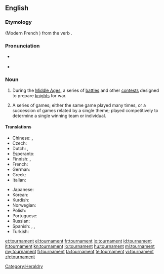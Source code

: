 ==English==
{{wikipedia}}

===Etymology===
{{etyl|fro|fr}} {{term|tornoiement|lang=fro}} (Modern French {{term|tournoiement|lang=fr}}) from the verb {{term|tornoier|lang=fro}}.

===Pronunciation===
* {{a|RP}} {{IPA|/ˈtʊənəmɛnt|/ˈtɔːnəmɛnt/|/ˈtɜːnəmɛnt/}}
* {{a|US}} {{IPA|/ˈtʊɹnəmɛnt/|/ˈtɝnəmɛnt/|/ˈtɔɹnəmɛnt/}}

===Noun===
{{en-noun}}

# {{historical}} During the [[Middle Ages]], a series of [[battle]]s and other [[contest]]s designed to prepare [[knight]]s for war.
# A series of games; either the same game played many times, or a succession of games related by a single theme; played competitively to determine a single winning team or individual.

====Translations====
{{trans-top|''(historical)'' series of battles}}
{{trans-mid}}
{{trans-bottom}}

{{trans-top|series of games}}
* Chinese: {{t|zh|比賽}}, {{t|zh|比赛|tr=[[bǐsài]]}}
* Czech: {{t-|cs|turnaj|m}}
* Dutch: {{t-|nl|toernooi|n}}, {{qualifier|Flemish}} {{t|nl|tornooi|n}}
* Esperanto: {{t-|eo|turniro|xs=Esperanto}}
* Finnish: {{t-|fi|turnaus}}, {{t-|fi|turnajaiset}}
* French: {{t+|fr|tournoi|m}}
* German: {{t+|de|Turnier|n}}
* Greek: {{t|el|πρωτάθλημα|n|tr=protáthlima}}
* Italian: {{t-|it|torneo|m}}
{{trans-mid}}
* Japanese: {{t|ja|トーナメント|tr=tōnamento|sc=Jpan}}
* Korean: {{t|ko|경기 대회|tr=[[gyeonggi daehoe]]|sc=Kore}}
* Kurdish: {{term|ده‌وری|sc=ku-Arab}}
* Norwegian: {{t|no|turnering|m|f}}
* Polish: {{t|pl|turniej|m}}
* Portuguese: {{t+|pt|torneio|m}}
* Russian: {{t+|ru|турнир|m|tr=turnír}}
* Spanish: {{t-|es|torneo|m}}, {{t-|es|justa|f}},
* Turkish: {{t|tr|turnuva}}
{{trans-bottom}}

[[Category:Heraldry]]

[[et:tournament]]
[[el:tournament]]
[[fr:tournament]]
[[io:tournament]]
[[id:tournament]]
[[it:tournament]]
[[kn:tournament]]
[[lo:tournament]]
[[hu:tournament]]
[[ml:tournament]]
[[my:tournament]]
[[fi:tournament]]
[[ta:tournament]]
[[te:tournament]]
[[vi:tournament]]
[[zh:tournament]]